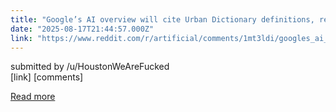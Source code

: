 ```yaml
---
title: "Google’s AI overview will cite Urban Dictionary definitions, resulting in this:"
date: "2025-08-17T21:44:57.000Z"
link: "https://www.reddit.com/r/artificial/comments/1mt3ldi/googles_ai_overview_will_cite_urban_dictionary/"
---
```


submitted by    /u/HoustonWeAreFucked  
 [link]   [comments]

[Read more](https://www.reddit.com/r/artificial/comments/1mt3ldi/googles_ai_overview_will_cite_urban_dictionary/)
